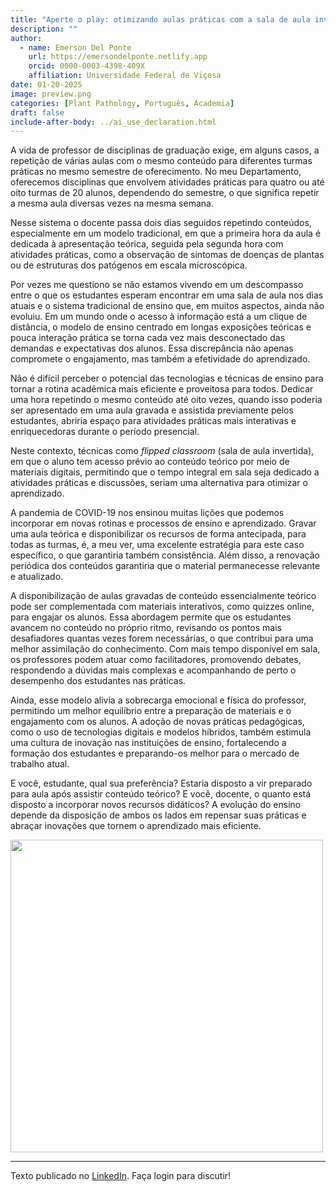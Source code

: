 ```yaml
---
title: "Aperte o play: otimizando aulas práticas com a sala de aula invertida"
description: ""
author:
  - name: Emerson Del Ponte
    url: https://emersondelponte.netlify.app
    orcid: 0000-0003-4398-409X
    affiliation: Universidade Federal de Viçosa
date: 01-20-2025
image: preview.png
categories: [Plant Pathology, Português, Academia] 
draft: false 
include-after-body: ../ai_use_declaration.html
---
```


A vida de professor de disciplinas de graduação exige, em alguns casos, a repetição de várias aulas com o mesmo conteúdo para diferentes turmas práticas no mesmo semestre de oferecimento. No meu Departamento, oferecemos disciplinas que envolvem atividades práticas para quatro ou até oito turmas de 20 alunos, dependendo do semestre, o que significa repetir a mesma aula diversas vezes na mesma semana.

Nesse sistema o docente passa dois dias seguidos repetindo conteúdos, especialmente em um modelo tradicional, em que a primeira hora da aula é dedicada à apresentação teórica, seguida pela segunda hora com atividades práticas, como a observação de sintomas de doenças de plantas ou de estruturas dos patógenos em escala microscópica.

Por vezes me questiono se não estamos vivendo em um descompasso entre o que os estudantes esperam encontrar em uma sala de aula nos dias atuais e o sistema tradicional de ensino que, em muitos aspectos, ainda não evoluiu. Em um mundo onde o acesso à informação está a um clique de distância, o modelo de ensino centrado em longas exposições teóricas e pouca interação prática se torna cada vez mais desconectado das demandas e expectativas dos alunos. Essa discrepância não apenas compromete o engajamento, mas também a efetividade do aprendizado.

Não é difícil perceber o potencial das tecnologias e técnicas de ensino para tornar a rotina acadêmica mais eficiente e proveitosa para todos. Dedicar uma hora repetindo o mesmo conteúdo até oito vezes, quando isso poderia ser apresentado em uma aula gravada e assistida previamente pelos estudantes, abriria espaço para atividades práticas mais interativas e enriquecedoras durante o período presencial.

Neste contexto, técnicas como *flipped classroom* (sala de aula invertida), em que o aluno tem acesso prévio ao conteúdo teórico por meio de materiais digitais, permitindo que o tempo integral em sala seja dedicado a atividades práticas e discussões, seriam uma alternativa para otimizar o aprendizado.

A pandemia de COVID-19 nos ensinou muitas lições que podemos incorporar em novas rotinas e processos de ensino e aprendizado. Gravar uma aula teórica e disponibilizar os recursos de forma antecipada, para todas as turmas, é, a meu ver, uma excelente estratégia para este caso específico, o que garantiria também consistência. Além disso, a renovação periódica dos conteúdos garantiria que o material permanecesse relevante e atualizado.

A disponibilização de aulas gravadas de conteúdo essencialmente teórico pode ser complementada com materiais interativos, como quizzes online, para engajar os alunos. Essa abordagem permite que os estudantes avancem no conteúdo no próprio ritmo, revisando os pontos mais desafiadores quantas vezes forem necessárias, o que contribui para uma melhor assimilação do conhecimento. Com mais tempo disponível em sala, os professores podem atuar como facilitadores, promovendo debates, respondendo a dúvidas mais complexas e acompanhando de perto o desempenho dos estudantes nas práticas.

Ainda, esse modelo alivia a sobrecarga emocional e física do professor, permitindo um melhor equilíbrio entre a preparação de materiais e o engajamento com os alunos. A adoção de novas práticas pedagógicas, como o uso de tecnologias digitais e modelos híbridos, também estimula uma cultura de inovação nas instituições de ensino, fortalecendo a formação dos estudantes e preparando-os melhor para o mercado de trabalho atual.

E você, estudante, qual sua preferência? Estaria disposto a vir preparado para aula após assistir conteúdo teórico? E você, docente, o quanto está disposto a incorporar novos recursos didáticos? A evolução do ensino depende da disposição de ambos os lados em repensar suas práticas e abraçar inovações que tornem o aprendizado mais eficiente.

![](preview.png){fig-align="center" width="500"}

------------------------------------------------------------------------

Texto publicado no [LinkedIn](https://www.linkedin.com/posts/emerson-m-del-ponte-61678ba1_aperte-o-play-otimizando-aulas-pr%C3%A1ticas-activity-7287074184931794944-YGmS?utm_source=share&utm_medium=member_desktop). Faça login para discutir!
